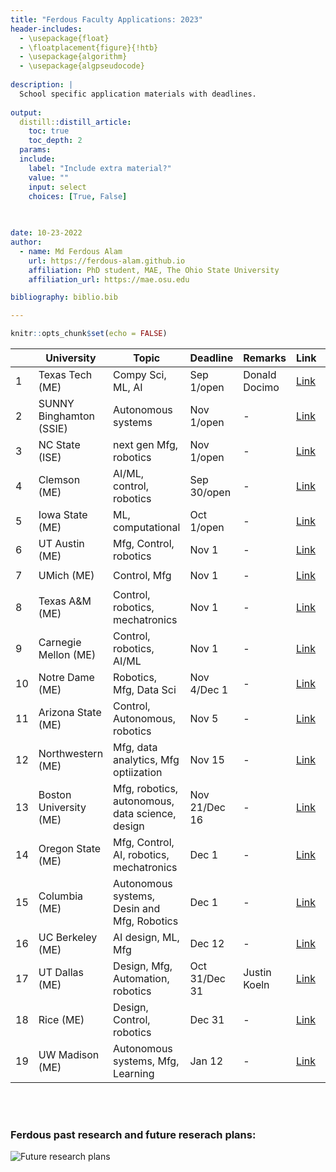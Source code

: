 ```yaml
---
title: "Ferdous Faculty Applications: 2023"
header-includes:
  - \usepackage{float}
  - \floatplacement{figure}{!htb}
  - \usepackage{algorithm}
  - \usepackage{algpseudocode}
  
description: |
  School specific application materials with deadlines.
  
output: 
  distill::distill_article:
    toc: true
    toc_depth: 2
  params:
  include:
    label: "Include extra material?"
    value: ""
    input: select
    choices: [True, False]

    
    
date: 10-23-2022
author:
  - name: Md Ferdous Alam
    url: https://ferdous-alam.github.io
    affiliation: PhD student, MAE, The Ohio State University
    affiliation_url: https://mae.osu.edu

bibliography: biblio.bib

---
```


```r
knitr::opts_chunk$set(echo = FALSE)
```

|  | University| Topic | Deadline | Remarks | Link | Status | Materials|
|--------|----------|-------|----------|---------|--------|------|-------|
| 1 | Texas Tech (ME)| Compy Sci, ML, AI | Sep 1/open | Donald Docimo | [Link](https://www.depts.ttu.edu/me/department/open_positions.php) | $\sim$| [<img src="loading.png" width="30"/>](https://drive.google.com/drive/folders/1KVZIyn0PnywHl6CU1vqnssU4hPfWLxkE?usp=sharing)|
| 2 | SUNNY Binghamton (SSIE)| Autonomous systems | Nov 1/open | - | [Link]() | $\sim$| [<img src="loading.png" width="30"/>](https://drive.google.com/drive/folders/1elDxTa6AVuseV0fpLrDMGTo8_sGJ3T4u?usp=sharing)|
| 3 | NC State (ISE)| next gen Mfg, robotics | Nov 1/open | - | [Link]() | $\sim$| [<img src="loading.png" width="30"/>](http://google.com)|
| 4 | Clemson (ME)| AI/ML, control, robotics | Sep 30/open | - | [Link](https://apply.interfolio.com/102152?source=JobTarget) | $\sim$| [<img src="loading.png" width="30"/>](https://drive.google.com/drive/folders/15Tkb801gHWj-lMJAb617GvdT2I4FGlf-?usp=sharing)|
| 5 | Iowa State (ME)| ML, computational | Oct 1/open | - | [Link](https://isu.wd1.myworkdayjobs.com/en-US/IowaStateJobs/details/Mechanical-Engineering-Computational-Sciences---Assistant-Associate-Full-Professor_R9077?q=mechanical&)| $\sim$ | [<img src="loading.png" width="30"/>](https://drive.google.com/drive/folders/1Qjb4QZFem__BIOf3Dlw7hz8X00TknOxn?usp=sharing)|
| 6 | UT Austin (ME)| Mfg, Control, robotics | Nov 1 | - | [Link](https://www.me.utexas.edu/people/faculty-jobs) |$\sim$| [<img src="loading.png" width="30"/>](https://drive.google.com/drive/folders/1qRaopZu_5XeYXzz8b1Sz_thqd4yMkEwW?usp=sharing)|
| 7 | UMich (ME) | Control, Mfg | Nov 1 | - | [Link](https://me.engin.umich.edu/about/positions/faculty/) | $\sim$| [<img src="loading.png" width="30"/>](https://drive.google.com/drive/folders/1JRKS5mpGzz_guc45Dyf4IbvrDmo9vBbq?usp=sharing)|
| 8 | Texas A&M (ME) | Control, robotics, mechatronics | Nov 1 | - | [Link](https://apply.interfolio.com/112478) | $\sim$| [<img src="loading.png" width="30"/>](https://drive.google.com/drive/folders/1QoN9k-Ga_Pp2etkaC7bd59uQ56EWuvtr?usp=sharing)|
| 9 | Carnegie Mellon (ME) | Control, robotics, AI/ML | Nov 1 | - | [Link](https://www.meche.engineering.cmu.edu/employment.html) | $\sim$| [<img src="loading.png" width="30"/>](http://google.com)|
| 10 | Notre Dame (ME)| Robotics, Mfg, Data Sci | Nov 4/Dec 1 | - |[Link](https://apply.interfolio.com/112134) | $\sim$| [<img src="complete.png" width="30"/>](https://drive.google.com/drive/folders/1tBV59Xem08EvDfIdGcsN2ptBDeicOJW2?usp=sharing)|
| 11 | Arizona State (ME)| Control, Autonomous, robotics | Nov 5 | - | [Link](https://apply.interfolio.com/113817) | $\sim$| [<img src="loading.png" width="30"/>](https://drive.google.com/drive/folders/1OAWBKNQpPMdOdFl6bT6mVGRic-7laGNn?usp=sharing)|
| 12 | Northwestern (ME) | Mfg, data analytics, Mfg optiization | Nov 15 | - | [Link](https://www.mccormick.northwestern.edu/mechanical/careers/) | $\sim$| [<img src="loading.png" width="30"/>](https://drive.google.com/drive/folders/1Vg1CeXyTtgQadFfa7q2TZWNf_fL0q4y6?usp=sharing)|
| 13 | Boston University (ME) | Mfg, robotics, autonomous, data science, design| Nov 21/Dec 16 | - | [Link](https://www.bu.edu/eng/departments/me/open-faculty-positions/#ASSISTANT%20PROFESSOR%20IN%20EMERGING%20AREAS) | $\sim$| [<img src="loading.png" width="30"/>](https://drive.google.com/drive/folders/1eK4-ZdkZOuosI69_G4QcYmOouP3npXIt?usp=sharing)|
| 14 | Oregon State (ME) | Mfg, Control, AI, robotics, mechatronics | Dec 1 | - | [Link](https://jobs.oregonstate.edu/postings/125513) | $\sim$| [<img src="loading.png" width="30"/>](https://drive.google.com/drive/folders/1eyT9BXElHdIpBf23ZGsbVXeBDl7mfuq4?usp=sharing)|
| 15 | Columbia (ME)| Autonomous systems, Desin and Mfg, Robotics | Dec 1 | - | [Link](https://apply.interfolio.com/114276) | $\sim$| [<img src="loading.png" width="30"/>](https://www.engineering.columbia.edu/faculty-job-opportunities#me)|
| 16 | UC Berkeley (ME) | AI design, ML, Mfg | Dec 12 | - | [Link](https://aprecruit.berkeley.edu/JPF03635) | $\sim$|[<img src="loading.png" width="30"/>](https://drive.google.com/drive/folders/1MQKITL9W8rooxQqnl6rwLebXQKU-EYT-?usp=sharing)|
| 17 | UT Dallas (ME)| Design, Mfg, Automation, robotics | Oct 31/Dec 31 | Justin Koeln | [Link](https://jobs.utdallas.edu/postings/20919) | $\sim$| [<img src="loading.png" width="30"/>](https://drive.google.com/drive/folders/1oYR1_clPlpMJoq_iF41OmYlnL21qgTvF?usp=sharing)|
| 18 | Rice (ME)| Design, Control, robotics | Dec 31 | - | [Link](https://apply.interfolio.com/114276) | $\sim$| [<img src="loading.png" width="30"/>](https://drive.google.com/drive/folders/1aLWNHjJ5-j2L6iJRqjQLK2GSpna8vHLD?usp=sharing)|
| 19 | UW Madison (ME)| Autonomous systems, Mfg, Learning | Jan 12 | - | [Link](https://apply.interfolio.com/114276) | $\sim$| [<img src="loading.png" width="30"/>](https://jobs.hr.wisc.edu/cw/en-us/job/515799/assistant-professor)|


<br/><br/>

### Ferdous past research and future reserach plans:

![](future_plans.png "Future research plans")

